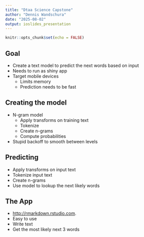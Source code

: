 ```yaml
---
title: "Dtaa Science Capstone"
author: "Dennis Wandschura"
date: "2025-08-02"
output: ioslides_presentation
---
```


```r
knitr::opts_chunk$set(echo = FALSE)
```

## Goal

- Create a text model to predict the next words based on input
- Needs to run as shiny app
- Target mobile devices
    - Limits memory
    - Prediction needs to be fast
    
## Creating the model

- N-gram model
  - Apply transforms on training text
  - Tokenize
  - Create n-grams
  - Compute probabilities
- Stupid backoff to smooth between levels

## Predicting

- Apply transforms on input text
- Tokenize input text
- Create n-grams
- Use model to lookup the next likely words

## The App

- <http://rmarkdown.rstudio.com>.
- Easy to use
- Write text
- Get the most likely next 3 words

